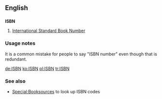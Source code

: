 ==English==

==={{Initialism}}===
'''ISBN'''

# [[w:International Standard Book Number|International Standard Book Number]]

===Usage notes===
It is a common mistake for people to say "ISBN number" even though that is redundant.

[[de:ISBN]]
[[ko:ISBN]]
[[pl:ISBN]]
[[tr:ISBN]]

===See also===
* [[Special:Booksources]] to look up ISBN codes